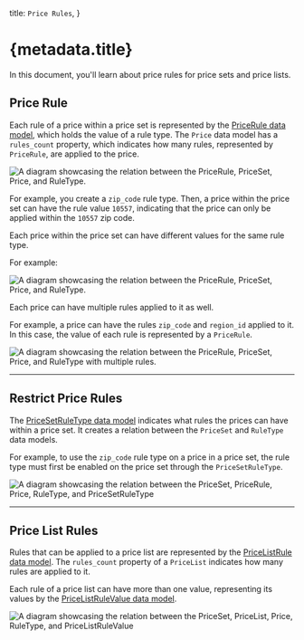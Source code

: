   title: `Price Rules`,
}

# {metadata.title}

In this document, you'll learn about price rules for price sets and price lists.

## Price Rule

Each rule of a price within a price set is represented by the [PriceRule data model](/references/pricing/models/PriceRule), which holds the value of a rule type. The `Price` data model has a `rules_count` property, which indicates how many rules, represented by `PriceRule`, are applied to the price.

![A diagram showcasing the relation between the PriceRule, PriceSet, Price, and RuleType.](https://res.cloudinary.com/dza7lstvk/image/upload/v1709648772/Medusa%20Resources/price-rule-1_vy8bn9.jpg)

For example, you create a `zip_code` rule type. Then, a price within the price set can have the rule value `10557`, indicating that the price can only be applied within the `10557` zip code.

Each price within the price set can have different values for the same rule type.

For example:

![A diagram showcasing the relation between the PriceRule, PriceSet, Price, and RuleType.](https://res.cloudinary.com/dza7lstvk/image/upload/v1709648884/Medusa%20Resources/price-rule-2_b6fuyb.jpg)

Each price can have multiple rules applied to it as well.

For example, a price can have the rules `zip_code` and `region_id` applied to it. In this case, the value of each rule is represented by a `PriceRule`.

![A diagram showcasing the relation between the PriceRule, PriceSet, Price, and RuleType with multiple rules.](https://res.cloudinary.com/dza7lstvk/image/upload/v1709649296/Medusa%20Resources/price-rule-3_pwpocz.jpg)

---

## Restrict Price Rules

The [PriceSetRuleType data model](/references/pricing/models/PriceSetRuleType) indicates what rules the prices can have within a price set. It creates a relation between the `PriceSet` and `RuleType` data models.

For example, to use the `zip_code` rule type on a price in a price set, the rule type must first be enabled on the price set through the `PriceSetRuleType`.

![A diagram showcasing the relation between the PriceSet, PriceRule, Price, RuleType, and PriceSetRuleType](https://res.cloudinary.com/dza7lstvk/image/upload/v1709649375/Medusa%20Resources/price-set-rule-type_cqqt0u.jpg)

---

## Price List Rules

Rules that can be applied to a price list are represented by the [PriceListRule data model](/references/pricing/models/PriceListRule). The `rules_count` property of a `PriceList` indicates how many rules are applied to it.

Each rule of a price list can have more than one value, representing its values by the [PriceListRuleValue data model](/references/pricing/models/PriceListRuleValue).

![A diagram showcasing the relation between the PriceSet, PriceList, Price, RuleType, and PriceListRuleValue](https://res.cloudinary.com/dza7lstvk/image/upload/v1709641999/Medusa%20Resources/price-list_zd10yd.jpg)
